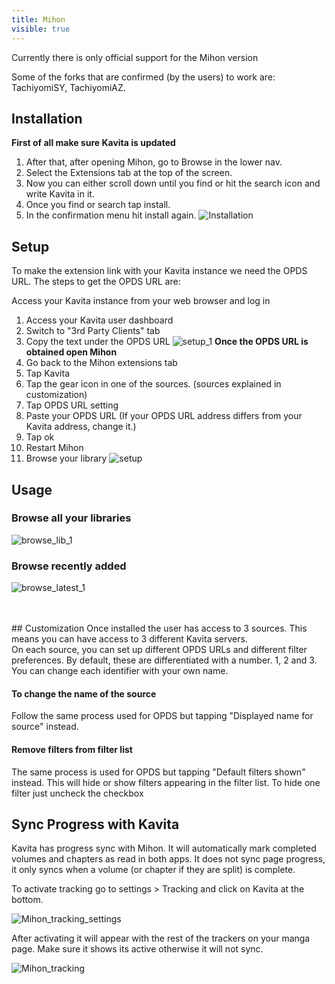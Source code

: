 ```yaml
---
title: Mihon
visible: true
---
```




<Callout type="warning" emoji="⚠️">
  Currently there is only official support for the Mihon version
  
  Some of the forks that are confirmed (by the users) to work are: TachiyomiSY, TachiyomiAZ.
</Callout>

## Installation

**First of all make sure Kavita is updated**

1. After that, after opening Mihon, go to Browse in the lower nav.
2. Select the Extensions tab at the top of the screen.
3. Now you can either scroll down until you find or hit the search icon and write Kavita in it.
4. Once you find or search tap install.
5. In the confirmation menu hit install again.
![Installation](../../../public/guides/3rdparty/Installation.png "Installation")

## Setup

To make the extension link with your Kavita instance we need the OPDS URL.
The steps to get the OPDS URL are:

Access your Kavita instance from your web browser and log in
1. Access your Kavita user dashboard
2. Switch to "3rd Party Clients" tab
3. Copy the text under the OPDS URL
![setup_1](../../../public/guides/3rdparty/setup_1.png)
**Once the  OPDS URL is obtained open Mihon**
4. Go back to the Mihon extensions tab
5. Tap Kavita
6. Tap the gear icon in one of the sources. (sources explained in customization)
7. Tap OPDS URL setting
8. Paste your OPDS URL (If your OPDS URL address differs from your Kavita address, change it.)
9. Tap ok
10. Restart Mihon
11. Browse your library 
![setup](../../../public/guides/3rdparty/setup.png "setup")

## Usage
### Browse all your libraries
![browse_lib_1](../../../public/guides/3rdparty/browse_lib_1.png)
### Browse recently added
![browse_latest_1](../../../public/guides/3rdparty/browse_latest_1.png)

<br/>
<br/>
## Customization
Once installed the user has access to 3 sources. This means you can have access to 3 different Kavita servers.<br/>
On each source, you can set up different OPDS URLs and different filter preferences. By default, these are differentiated with a number. 1, 2 and 3. You can change each identifier with your own name.<br/>

#### To change the name of the source

Follow the same process used for OPDS but tapping "Displayed name for source" instead.

#### Remove filters from filter list
The same process is used for OPDS but tapping "Default filters shown" instead. This will hide or show filters appearing in the filter list.  To hide one filter just uncheck the checkbox

## Sync Progress with Kavita
Kavita has progress sync with Mihon. It will automatically mark completed volumes and chapters as read in both apps. It does not sync page progress, it only syncs when a volume (or chapter if they are split) is complete.

To activate tracking go to settings > Tracking and click on Kavita at the bottom.

![Mihon_tracking_settings](https://github.com/Kareadita/Wiki/assets/2068470/977e0426-a55a-48b4-940f-067c1ebdd707)

After activating it will appear with the rest of the trackers on your manga page. Make sure it shows its active otherwise it will not sync.

![Mihon_tracking](https://github.com/Kareadita/Wiki/assets/2068470/d52cdd42-18dd-4197-a598-c0ff4eeacff8)